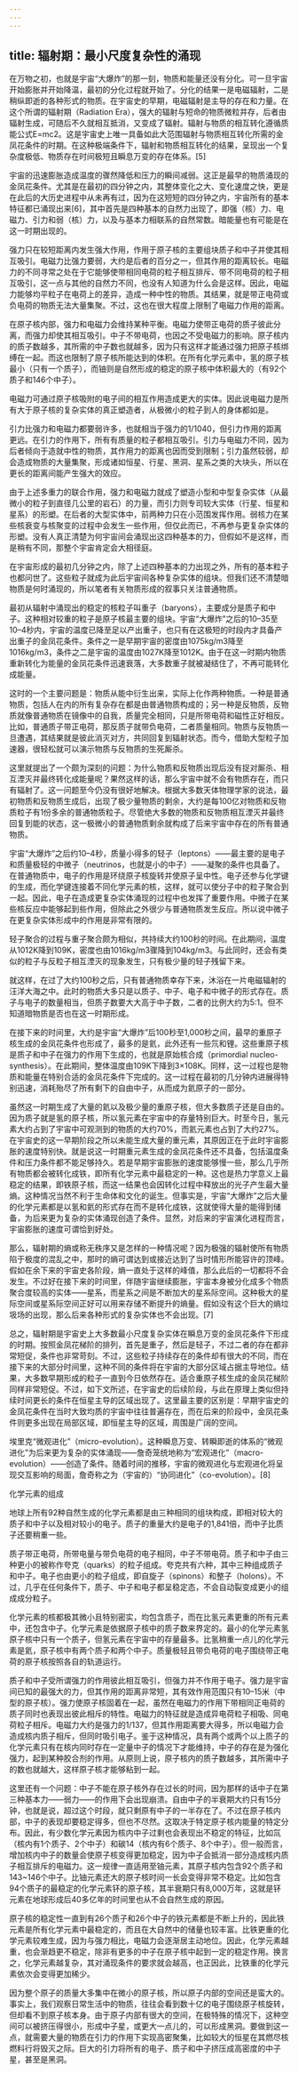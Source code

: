```yaml
---
---
---
```

title: 辐射期：最小尺度复杂性的涌现
---




在万物之初，也就是宇宙“大爆炸”的那一刻，物质和能量还没有分化。可一旦宇宙开始膨胀并开始降温，最初的分化过程就开始了。分化的结果一是电磁辐射，二是稍纵即逝的各种形式的物质。在宇宙史的早期，电磁辐射是主导的存在和力量。在这个所谓的辐射期（Radiation Era），强大的辐射与短命的物质微粒并存，后者由辐射生成，可随后不久就相互抵消，又变成了辐射。辐射与物质的相互转化遵循质能公式E=mc2。这是宇宙史上唯一具备如此大范围辐射与物质相互转化所需的金凤花条件的时期。在这种极端条件下，辐射和物质相互转化的结果，呈现出一个复杂度极低、物质存在时间极短且瞬息万变的存在体系。[5]

宇宙的迅速膨胀造成温度的骤然降低和压力的瞬间减弱。这正是最早的物质涌现的金凤花条件。尤其是在最初的四分钟之内，其整体变化之大、变化速度之快，更是在此后的大历史进程中从未再有过，因为在这短短的四分钟之内，宇宙所有的基本特征都已涌现出来[6]，其中首先是四种基本的自然力出现了，即强（核）力、电磁力、引力和弱（核）力，以及与基本力相联系的自然常数。暗能量也有可能是在这一时期出现的。

强力只在较短距离内发生强大作用，作用于原子核的主要组块质子和中子并使其相互吸引。电磁力比强力要弱，大约是后者的百分之一，但其作用的距离较长。电磁力的不同寻常之处在于它能够使带相同电荷的粒子相互排斥、带不同电荷的粒子相互吸引，这一点与其他的自然力不同，也没有人知道为什么会是这样。因此，电磁力能够均平粒子在电荷上的差异，造成一种中性的物质。其结果，就是带正电荷或负电荷的物质无法大量集聚。不过，这也在很大程度上限制了电磁力作用的距离。

在原子核内部，强力和电磁力会维持某种平衡。电磁力使带正电荷的质子彼此分离，而强力却使其相互吸引。中子不带电荷，也因之不受电磁力的影响。原子核内的质子数越多，其所需的中子数也就越多，因为只有这样才能通过强力把原子核绑缚在一起。而这也限制了原子核所能达到的体积。在所有化学元素中，氢的原子核最小（只有一个质子），而铀则是自然形成的稳定的原子核中体积最大的（有92个质子和146个中子）。

电磁力可通过原子核吸附的电子间的相互作用造成更大的实体。因此说电磁力是所有大于原子核的复杂实体的真正塑造者，从极微小的粒子到人的身体都如是。

引力比强力和电磁力都要弱许多，也就相当于强力的1/1040，但引力作用的距离更远。在引力的作用下，所有有质量的粒子都相互吸引。引力与电磁力不同，因为后者倾向于造就中性的物质，其作用力的距离也因而受到限制；引力虽然较弱，却会造成物质的大量集聚，形成诸如恒星、行星、黑洞、星系之类的大块头，所以在更长的距离间能产生强大的效应。

由于上述多重力的联合作用，强力和电磁力就成了塑造小型和中型复杂实体（从最微小的粒子到直径几公里的岩石）的力量，而引力则专司较大实体（行星、恒星和星系）的形塑。在后者的大型实体中，前两种力只在小范围发挥作用。弱核力在某些核衰变与核聚变的过程中会发生一些作用，但仅此而已，不再参与更复杂实体的形塑。没有人真正清楚为何宇宙间会涌现出这四种基本的力，但假如不是这样，而是稍有不同，那整个宇宙肯定会大相径庭。

在宇宙形成的最初几分钟之内，除了上述四种基本的力出现之外，所有的基本粒子也都问世了。这些粒子就成为此后宇宙间各种复杂实体的组块。但我们还不清楚暗物质是何时涌现的，所以笔者有关物质形成的叙事只关注普通物质。

最初从辐射中涌现出的稳定的核粒子叫重子（baryons），主要成分是质子和中子。这种相对较重的粒子是原子核最主要的组块。宇宙“大爆炸”之后的10–35至10–4秒内，宇宙的温度已降至足以产出重子，也只有在这极短的时段内才具备产出重子的金凤花条件。条件之一是早期宇宙的密度由1075kg/m3降至1016kg/m3，条件之二是宇宙的温度由1027K降至1012K。由于在这一时期内物质重新转化为能量的金凤花条件迅速衰落，大多数重子就被凝结住了，不再可能转化成能量。

这时的一个主要问题是：物质从能中衍生出来，实际上化作两种物质。一种是普通物质，包括人在内的所有复杂存在都是由普通物质构成的；另一种是反物质，反物质就像普通物质在镜像中的自我，质量完全相同，只是所带电荷和磁性正好相反。比如，普通质子带正电荷，那反质子就带负电荷，二者质量相同。物质与反物质一旦遭遇，其结果就是彼此消灭对方，共同回复到辐射状态。而今，借助大型粒子加速器，很轻松就可以演示物质与反物质的生死厮杀。

这里就提出了一个颇为深刻的问题：为什么物质和反物质出现后没有捉对厮杀、相互湮灭并最终转化成能量呢？果然这样的话，那么宇宙中就不会有物质存在，而只有辐射了。这一问题至今仍没有很好地解决。根据大多数天体物理学家的说法，最初物质和反物质生成后，出现了极少量物质的剩余，大约是每100亿对物质和反物质粒子有1份多余的普通物质粒子。尽管绝大多数的物质和反物质相互湮灭并最终回复到能的状态，这一极微小的普通物质剩余就构成了后来宇宙中存在的所有普通物质。

宇宙“大爆炸”之后约10–4秒，质量小得多的轻子（leptons）——最主要的是电子和质量极轻的中微子（neutrinos，也就是小的中子）——凝聚的条件也具备了。在普通物质中，电子的作用是环绕原子核旋转并使原子呈中性。电子还参与化学键的生成，而化学键连接着不同化学元素的核，这样，就可以使分子中的粒子聚合到一起。因此，电子在造成更复杂实体涌现的过程中也发挥了重要作用。中微子在某些核反应中能够起到些作用，但除此之外很少与普通物质发生反应。所以说中微子在更复杂实体形成中的作用是非常有限的。

轻子聚合的过程与重子聚合颇为相似，共持续大约100秒的时间。在此期间，温度从1012K降到109K，密度也由1016kg/m3骤降到104kg/m3。与此同时，还会有类似的粒子与反粒子相互湮灭的现象发生，只有极少量的轻子残留下来。

就这样，在过了大约100秒之后，只有普通物质幸存下来，沐浴在一片电磁辐射的汪洋大海之中。此时的物质大多只是以质子、中子、电子和中微子的形式存在。质子与电子的数量相当，但质子数要大大高于中子数，二者的比例大约为5∶1。但不知道暗物质是否也在这一时期形成。

在接下来的时间里，大约是宇宙“大爆炸”后100秒至1,000秒之间，最早的重原子核生成的金凤花条件也形成了，最多的是氦，此外还有一些氘和锂。这些重原子核是质子和中子在强力的作用下生成的，也就是原始核合成（primordial nucleo-synthesis）。在此期间，整体温度由109K下降到3×108K。同样，这一过程也是物质和能量在特别合适的金凤花条件下完成的。这一过程在最初的几分钟内进展得特别迅速，消耗殆尽了所有剩下的自由中子，从而成为氦原子的一部分。

虽然这一时期生成了大量的氦以及极少量的重原子核，但大多数质子还是自由的。因为质子就是氢的原子核，所以氢元素在宇宙中的存量特别巨大。时至今日，氢元素大约占到了宇宙中可观测到的物质的大约70%，而氦元素也占到了大约27%。在宇宙史的这一早期阶段之所以未能生成大量的重元素，其原因正在于此时宇宙膨胀的速度特别快。就是说这一时期重元素生成的金凤花条件还不具备，包括温度条件和压力条件都不能足够持久。若是早期宇宙膨胀的速度能够慢一些，那么几乎所有物质都会被转化成铁，即所有化学元素中最稳定的一种。这也是热力学意义上最稳定的结果，即铁原子核，而这一结果也会因转化过程中释放出的光子产生最大量熵。这种情况当然不利于生命体和文化的诞生。但事实是，宇宙“大爆炸”之后大量的化学元素都是以氢和氦的形式存在而不是转化成铁，这就使得大量的能得到储备，为后来更为复杂的实体涌现创造了条件。显然，对后来的宇宙演化进程而言，宇宙膨胀的速度可谓恰到好处。

那么，辐射期的熵或称无秩序又是怎样的一种情况呢？因为极强的辐射使所有物质陷于极度的混乱之中，那时的熵可谓达到或接近达到了当时情形所能容许的顶峰。假如在余下来的宇宙史各阶段，熵一直处于这样的峰值，那么此后的一切都将不会发生。不过好在接下来的时间里，伴随宇宙继续膨胀，宇宙本身被分化成多个物质聚合度较高的实体——星系，而星系之间是不断加大的星系际空间。这种极大的星际空间或星系际空间正好可以用来存储不断提升的熵量。假如没有这个巨大的熵垃圾场的出现，那么后来各种形式的复杂实体也不会出现。[7]

总之，辐射期是宇宙史上大多数最小尺度复杂实体在瞬息万变的金凤花条件下形成的时期。按照金凤花梯阶的排列，首先是重子，然后是轻子，不过二者的存在都非常短促，条件也非常苛刻。不过，这些粒子持续存在的条件却有很大的不同，而在接下来的大部分时间里，这种不同的条件将在宇宙的大部分区域占据主导地位。结果，大多数早期形成的粒子一直到今日依然存在。适合重原子核生成的金凤花梯阶同样非常短促。不过，如下文所述，在宇宙史的后续阶段，与此在原理上类似但持续时间更长的条件在恒星主导的区域出现了。这里最主要的区别是：早期宇宙史的金凤花条件在当时大致均质的宇宙中往往普遍存在，而在后来的阶段中，金凤花条件则更多出现在局部区域，即恒星主导的区域，周围是广阔的空间。

埃里克“微观进化”（micro-evolution）。这种瞬息万变、转瞬即逝的体系的“微观进化”为后来更为复杂的实体涌现——詹奇笼统地称为“宏观进化”（macro-evolution）——创造了条件。随着时间的推移，宇宙的微观进化与宏观进化将呈现交互影响的局面，詹奇称之为（宇宙的）“协同进化”（co-evolution）。[8]

化学元素的组成

地球上所有92种自然生成的化学元素都是由三种相同的组块构成，即相对较大的质子和中子以及相对较小的电子。质子的重量大约是电子的1,841倍，而中子比质子还要稍重一些。

质子带正电荷，所带电量与带负电荷的电子相同，中子不带电荷。质子和中子由三种更小的被称作夸克（quarks）的粒子组成。夸克共有六种，其中三种组成质子和中子。电子也由更小的粒子组成，即自旋子（spinons）和整子（holons）。不过，几乎在任何条件下，质子、中子和电子都呈稳定态，不会自动裂变成更小的组成成分粒子。

化学元素的核都极其微小且特别密实，均包含质子，而在比氢元素更重的所有元素中，还包含中子。化学元素是依据原子核中的质子数来界定的。最小的化学元素氢原子核中只有一个质子，但氢元素在宇宙中的存量最多。比氢稍重一点儿的化学元素是氦，原子核中有两个质子和两个中子。质量极轻且带负电荷的电子围绕带正电荷的原子核按照各自的轨道运行。

质子和中子受所谓强力的作用彼此相互吸引，但强力并不作用于电子。强力是宇宙间已知的最强大的力，但其作用的距离非常短，其有效作用范围只有10–15米（中型的原子核）。强力使原子核固着在一起，虽然在电磁力的作用下带相同正电荷的质子同时也表现出彼此相斥的特性。电磁力的特征就是造成异电荷粒子相吸、同电荷粒子相斥。电磁力大约是强力的1/137，但其作用距离要大得多，所以电磁力会造成核内质子相斥，但同时吸引电子。鉴于这种情况，具有两个或两个以上质子的化学元素只有在核内同时存在一定量中子的情况下才能维持，中子的存在是为强化强力，起到某种胶合剂的作用。从原则上说，原子核内的质子数越多，其所需中子的数也就越大，这样原子核才能够粘到一起。

这里还有一个问题：中子不能在原子核外存在过长的时间，因为那样的话中子在第三种基本力——弱力——的作用下会出现崩溃。自由中子的半衰期大约只有15分钟，也就是说，超过这个时段，就只剩原有中子的一半存在了。不过在原子核内部，中子的表现却要稳定得多，但也不尽然。这取决于特定原子核内能量的特定分布。因此，有少数化学元素因为核内中子过剩也会表现出不稳定的特征，比如氚（核内有1个质子、2个中子）和碳14（核内有6个质子、8个中子）。但一般而言，增加核内中子的数量会使原子核变得更加稳定，因为中子会抵消一部分造成核内质子相互排斥的电磁力。这一规律一直适用至铀元素，其原子核内包含92个质子和143~146个中子。比铀元素还大的原子核时间一长会变得非常不稳定。比如包含94个质子的最稳定的化学元素钚的原子核，其半衰期只有8,000万年，这就是钚元素在地球形成后40多亿年的时间里也从不会自然生成的原因。

原子核的稳定性一直到有26个质子和26个中子的铁元素都是不断上升的，因此铁元素是所有化学元素中最稳定的，而且在大自然中的储量也较丰富。比铁更重的化学元素较难生成，因为与强力相比，电磁力会逐渐居主动地位。因此，化学元素越重，也会渐趋更不稳定，除非有更多的中子在原子核中起到一定的稳定作用。换言之，化学元素越复杂，其对涌现条件的要求就会越高，也正因此，比铁重的化学元素依次会变得更加稀少。

因为整个原子的质量大多集中在微小的原子核，所以原子内部的空间还是蛮大的。事实上，我们观察日常生活中的物质，往往会看到数十亿的电子围绕原子核旋转，但却看不到原子核本身。由于原子内部有很大的空间，在极特殊的情况下，这种空间可以被挤压得很小，形成中子星，或更大一点儿的，可以形成黑洞。要做到这一点，就需要大量的物质在引力的作用下实现高密聚集，比如较大的恒星在其燃尽核燃料行将毁灭之际。巨大的引力将所有的电子、质子和中子挤压成高密度的中子星，甚至是黑洞。